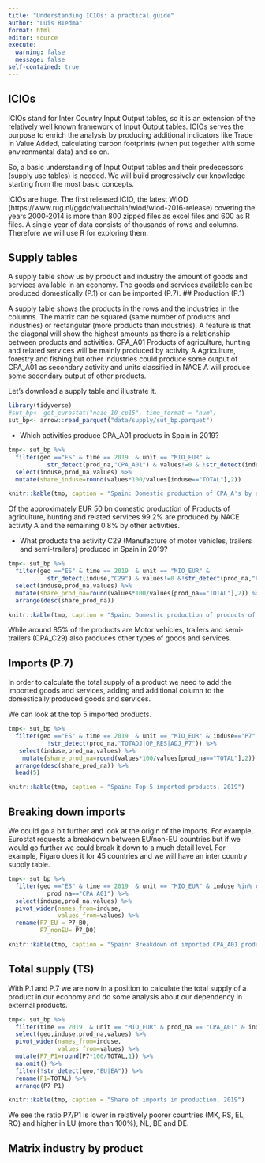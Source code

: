 ```yaml
---
title: "Understanding ICIOs: a practical guide"
author: "Luis BIedma"
format: html
editor: source
execute:
  warning: false
  message: false
self-contained: true
---
```


## ICIOs

ICIOs stand for Inter Country Input Output tables, so it is an extension of the relatively well known framework of Input Output tables. ICIOs serves the purpose to enrich the analysis by producing additional indicators like Trade in Value Added, calculating carbon footprints (when put together with some environmental data) and so on. 

So, a basic understanding of Input Output tables and their predecessors (supply use tables) is needed. We will build progressively our knowledge starting from the most basic concepts.

ICIOs are huge. The first released ICIO, the latest WIOD (https://www.rug.nl/ggdc/valuechain/wiod/wiod-2016-release) covering the years 2000-2014 is more than 800 zipped files as excel files and 600 as R files. A single year of data consists of thousands of rows and columns. Therefore we will use R for exploring them.

## Supply tables

A supply table show us by product and industry the amount of goods and services available in an economy. The goods and services available can be produced domestically (P.1) or can be imported (P.7). 
## Production (P.1)

A supply table shows the products in the rows and the industries in the columns. The matrix can be squared (same number of products and industries) or rectangular (more products than industries). A feature is that the diagonal will show the highest amounts as there is a relationship between products and activities. CPA_A01	Products of agriculture, hunting and related services will be mainly produced by activity A	Agriculture, forestry and fishing but other industries could produce some output of CPA_A01 as secondary activity and units classified in NACE A will produce some secondary output of other products.

Let's download a supply table and illustrate it.

```r
library(tidyverse)
#sut_bp<- get_eurostat("naio_10_cp15", time_format = "num") 
sut_bp<- arrow::read_parquet("data/supply/sut_bp.parquet")
```

- Which activities produce CPA_A01 products in Spain in 2019?

```r
tmp<- sut_bp %>% 	
  filter(geo =="ES" & time == 2019  & unit == "MIO_EUR" &
           str_detect(prod_na,"CPA_A01") & values!=0 & !str_detect(induse,"P7|D21|TS|OTTM")) %>% 
  select(induse,prod_na,values) %>% 
  mutate(share_induse=round(values*100/values[induse=="TOTAL"],2))

knitr::kable(tmp, caption = "Spain: Domestic production of CPA_A's by activities, 2019")
```

Of the approximately EUR 50 bn domestic production of Products of agriculture, hunting and related services 99.2% are produced by NACE activity A and the remaining 0.8% by other activities.

- What products the activity C29 (Manufacture of motor vehicles, trailers and semi-trailers) produced in Spain in 2019?

```r
tmp<- sut_bp %>% 	
  filter(geo =="ES" & time == 2019  & unit == "MIO_EUR" &
           str_detect(induse,"C29") & values!=0 &!str_detect(prod_na,"P11|P12|TOTADJ")) %>% 
  select(induse,prod_na,values) %>% 
  mutate(share_prod_na=round(values*100/values[prod_na=="TOTAL"],2)) %>% 
  arrange(desc(share_prod_na))

knitr::kable(tmp, caption = "Spain: Domestic production of products of activity C29, 2019")
```

While around 85% of the products are Motor vehicles, trailers and semi-trailers (CPA_C29) also produces other types of goods and services.

## Imports (P.7)

In order to calculate the total supply of a product we need to add the imported goods and services, adding and additional column to the domestically produced goods and services.

We can look at the top 5 imported products.

```r
tmp<- sut_bp %>% 	
  filter(geo =="ES" & time == 2019  & unit == "MIO_EUR" & induse=="P7" &
           !str_detect(prod_na,"TOTADJ|OP_RES|ADJ_P7")) %>% 
   select(induse,prod_na,values) %>% 
    mutate(share_prod_na=round(values*100/values[prod_na=="TOTAL"],2)) %>% 
  arrange(desc(share_prod_na)) %>% 
  head(5)

knitr::kable(tmp, caption = "Spain: Top 5 imported products, 2019")
```

## Breaking down imports

We could go a bit further and look at the origin of the imports. For example, Eurostat requests a breakdown between EU/non-EU countries but if we would go further we could break it down to a much detail level. For example, Figaro does it for 45 countries and we will have an inter country supply table.

```r
tmp<- sut_bp %>% 	
  filter(geo =="ES" & time == 2019  & unit == "MIO_EUR" & induse %in% c("P7","P7_B0", "P7_D0") &
           prod_na=="CPA_A01") %>% 
  select(induse,prod_na,values) %>% 
  pivot_wider(names_from=induse,
              values_from=values) %>% 
  rename(P7_EU = P7_B0,
         P7_nonEU= P7_D0)

knitr::kable(tmp, caption = "Spain: Breakdown of imported CPA_A01 products, 2019")

```

## Total supply (TS)

With P.1 and P.7 we are now in a position to calculate the total supply of a product in our economy and do some analysis about our dependency in external products.

```r
tmp<- sut_bp %>% 	
  filter(time == 2019  & unit == "MIO_EUR" & prod_na == "CPA_A01" & induse %in% c("TOTAL", "P7")) %>% 
  select(geo,induse,prod_na,values) %>% 
  pivot_wider(names_from=induse,
              values_from=values) %>% 
  mutate(P7_P1=round(P7*100/TOTAL,1)) %>% 
  na.omit() %>% 
  filter(!str_detect(geo,"EU|EA")) %>% 
  rename(P1=TOTAL) %>% 
  arrange(P7_P1)

knitr::kable(tmp, caption = "Share of imports in production, 2019")
```

We see the ratio P7/P1 is lower in relatively poorer countries (MK, RS, EL, RO) and higher in LU (more than 100%), NL, BE and DE. 

## Matrix industry by product

